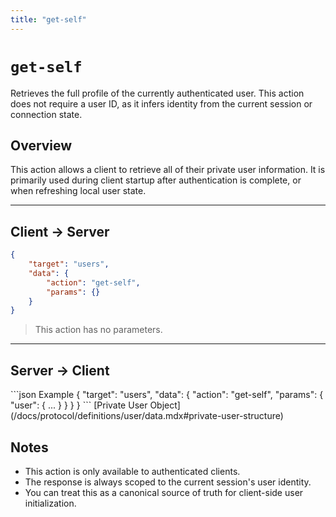 ```yaml
---
title: "get-self"
---
```



# `get-self`

Retrieves the full profile of the currently authenticated user. This action does not require a user ID, as it infers identity from the current session or connection state.

## Overview

This action allows a client to retrieve all of their private user information. It is primarily used during client startup after authentication is complete, or when refreshing local user state.

---

## Client → Server

```json Example
{
    "target": "users",
    "data": {
        "action": "get-self",
        "params": {}
    }
}
```

> This action has no parameters.

---

## Server → Client

<SchemaExample path="/comms/users/get-self-response.json">
```json Example
{
    "target": "users",
    "data": {
        "action": "get-self",
        "params": {
            "user": {  ...  }
        }
    }
}
```
</SchemaExample>

<ParamsList>
    <Param name="user" type="object" required>
        [Private User Object](/docs/protocol/definitions/user/data.mdx#private-user-structure)
    </Param>
</ParamsList>


## Notes

- This action is only available to authenticated clients.
- The response is always scoped to the current session's user identity.
- You can treat this as a canonical source of truth for client-side user initialization.
